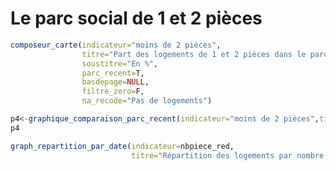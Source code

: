 # Le parc social de 1 et 2 pièces {#pieces}

```r
composeur_carte(indicateur="moins de 2 pièces",
                titre="Part des logements de 1 et 2 pièces dans le parc social au 1er janvier 2018",
                soustitre="En %",
                parc_recent=T,
                basdepage=NULL,
                filtre_zero=F,
                na_recode="Pas de logements")
```


```r
p4<-graphique_comparaison_parc_recent(indicateur="moins de 2 pièces",title="Part des logements sociaux de 1 et 2 pièces",caption=caption)
p4
```

```r
graph_repartition_par_date(indicateur=nbpiece_red,
                           titre="Répartition des logements par nombre de pièces")
```
